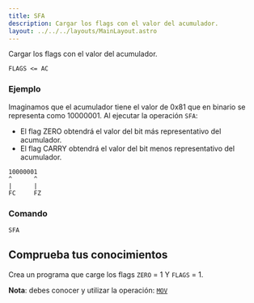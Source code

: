 ```yaml
---
title: SFA
description: Cargar los flags con el valor del acumulador.
layout: ../../../layouts/MainLayout.astro
---
```



Cargar los flags con el valor del acumulador.

```
FLAGS <= AC
```

### Ejemplo

Imaginamos que el acumulador tiene el valor de 0x81 que en binario se representa como 10000001.
Al ejecutar la operación `SFA`: 
* El flag ZERO obtendrá el valor del bit más representativo del acumulador.
* El flag CARRY obtendrá el valor del bit menos representativo del acumulador.

```
10000001
^      ^
|      |
FC     FZ
```


### Comando

```
SFA
```

## Comprueba tus conocimientos

Crea un programa que carge los flags `ZERO` = 1 Y `FLAGS` = 1.

**Nota**: debes conocer y utilizar la operación: [`MOV`](MOV)

<Solution title="Solución" sol="MOV 81, AC\nSFA" />